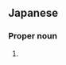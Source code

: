 ==Japanese==
{{ja-kanjitab|葛|西}}

===Proper noun===
{{ja-pos|かさい|proper}}

# {{surname|lang=ja|sort=かさい}}